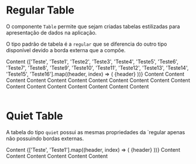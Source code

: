 

<Meta title='Data Display/Table' />

# Regular Table

O componente `Table` permite que sejam criadas tabelas estilizadas para apresentação de dados na aplicação.

O tipo padrão de tabela é a `regular` que se diferencia do outro tipo disponível devido a borda externa que a compõe.

<Canvas>
  <Story
    name='Regular'
    parameters={{
      design: {
        type: 'figma',
        url: 'https://www.figma.com/file/O3bKxIcsj2rc1FNIRclJyT/Saturn-System?node-id=484%3A8489'
      }
    }}
  >
    <ThemeProvider>
      <Table type='regular'>
        <TableContent as='thead'>
          <TableData>
            <Checkbox />
            <Typography fontWeight={1} fontSize={3} lineHeight={3}>
              Content
            </Typography>
          </TableData>
          {['Teste', 'Teste1', 'Teste2', 'Teste3', 'Teste4', 'Teste5', 'Teste6', 'Teste7', 'Teste8', 'Teste9', 'Teste10', 'Teste11', 'Teste12', 'Teste13', 'Teste14', 'Teste15', 'Teste16'].map((header, index) => (
            <TableData key={index}>
              <Typography fontWeight={1} fontSize={3} lineHeight={3}>
                {header}
              </Typography>
            </TableData>
          ))}
        </TableContent>
        <TableContent>
          <TableRow>
            <TableData>
              <Checkbox />
              Content
            </TableData>
            <TableData>
              Content
            </TableData>
            <TableData>
              Content
            </TableData>
            <TableData>
              Content
            </TableData>
            <TableData>
              Content
            </TableData>
            <TableData>
              Content
            </TableData>
            <TableData>
              Content
            </TableData>
            <TableData>
              Content
            </TableData>
            <TableData>
              Content
            </TableData>
            <TableData>
              Content
            </TableData>
            <TableData>
              Content
            </TableData>
            <TableData>
              Content
            </TableData>
            <TableData>
              Content
            </TableData>
            <TableData>
              Content
            </TableData>
            <TableData>
              Content
            </TableData>
            <TableData>
              Content
            </TableData>
            <TableData>
              Content
            </TableData>
            <TableData>
              Content
            </TableData>
          </TableRow>
        </TableContent>
      </Table>
    </ThemeProvider>
  </Story>
</Canvas>

# Quiet Table

A tabela do tipo `quiet` possui as mesmas propriedades da `regular apenas não possuindo bordas externas.

<Canvas>
  <Story
    name='Quiet'
    parameters={{
      design: {
        type: 'figma',
        url: 'https://www.figma.com/file/O3bKxIcsj2rc1FNIRclJyT/Saturn-System?node-id=484%3A8489'
      }
    }}
  >
    <ThemeProvider>
      <Table type='quiet'>
        <TableContent as='thead'>
          <TableData>
            <Checkbox />
            <Typography fontWeight={1} fontSize={3} lineHeight={3}>
              Content
            </Typography>
          </TableData>
          {['Teste', 'Teste1'].map((header, index) => (
            <TableData key={index}>
              <Typography fontWeight={1} fontSize={3} lineHeight={3}>
                {header}
              </Typography>
            </TableData>
          ))}
        </TableContent>
        <TableContent>
          <TableRow>
            <TableData>
              <Checkbox />
              Content
            </TableData>
            <TableData>
              Content
            </TableData>
            <TableData>
              Content
            </TableData>
          </TableRow>
          <TableRow>
            <TableData>
              Content
            </TableData>
            <TableData>
              Content
            </TableData>
            <TableData>
              <Tag color='primary'>Content</Tag>
            </TableData>
          </TableRow>
        </TableContent>
      </Table>
    </ThemeProvider>
  </Story>
</Canvas>

<ArgsTable of={Table} />

